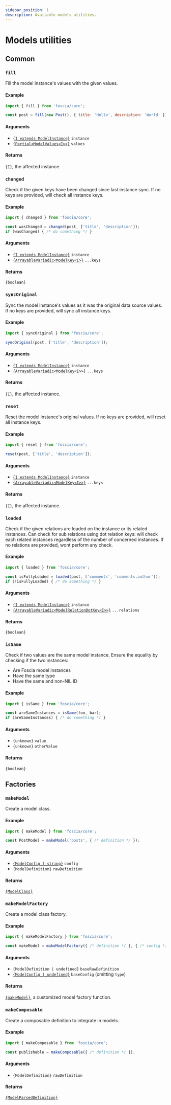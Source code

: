 ```yaml
---
sidebar_position: 1
description: Available models utilities.
---
```


# Models utilities

## Common

### `fill`

Fill the model instance's values with the given values.

#### Example

```javascript
import { fill } from 'foscia/core';

const post = fill(new Post(), { title: 'Hello', description: 'World' });
```

#### Arguments

- [`{I extends ModelInstance}`](/docs/reference/api/modules/core#modelinstance) `instance`
- [`{Partial<ModelValues<I>>}`](/docs/reference/api/modules/core#modelvalues) `values`

#### Returns

`{I}`, the affected instance.

### `changed`

Check if the given keys have been changed since last instance sync.
If no keys are provided, will check all instance keys.

#### Example

```javascript
import { changed } from 'foscia/core';

const wasChanged = changed(post, ['title', 'description']);
if (wasChanged) { /* do something */ }
```

#### Arguments

- [`{I extends ModelInstance}`](/docs/reference/api/modules/core#modelinstance) `instance`
- [`{ArrayableVariadic<ModelKey<I>}`](/docs/reference/api/modules/core#modelkey) `...keys`

#### Returns

`{boolean}`

### `syncOriginal`

Sync the model instance's values as it was the original data source values.
If no keys are provided, will sync all instance keys.

#### Example

```javascript
import { syncOriginal } from 'foscia/core';

syncOriginal(post, ['title', 'description']);
```

#### Arguments

- [`{I extends ModelInstance}`](/docs/reference/api/modules/core#modelinstance) `instance`
- [`{ArrayableVariadic<ModelKey<I>>}`](/docs/reference/api/modules/core#modelkey) `...keys`

#### Returns

`{I}`, the affected instance.

### `reset`

Reset the model instance's original values.
If no keys are provided, will reset all instance keys.

#### Example

```javascript
import { reset } from 'foscia/core';

reset(post, ['title', 'description']);
```

#### Arguments

- [`{I extends ModelInstance}`](/docs/reference/api/modules/core#modelinstance) `instance`
- [`{ArrayableVariadic<ModelKey<I>>}`](/docs/reference/api/modules/core#modelkey) `...keys`

#### Returns

`{I}`, the affected instance.

### `loaded`

Check if the given relations are loaded on the instance or its related instances.
Can check for sub relations using dot relation keys: will check each related instances regardless
of the number of concerned instances.
If no relations are provided, wont perform any check.

#### Example

```javascript
import { loaded } from 'foscia/core';

const isFullyLoaded = loaded(post, ['comments', 'comments.author']);
if (!isFullyLoaded) { /* do something */ }
```

#### Arguments

- [`{I extends ModelInstance}`](/docs/reference/api/modules/core#modelinstance) `instance`
- [`{ArrayableVariadic<ModelRelationDotKey<I>>}`](/docs/reference/api/modules/core#modelrelationdotkey) `...relations`

#### Returns

`{boolean}`

### `isSame`

Check if two values are the same model instance. Ensure the equality by
checking if the two instances:

- Are Foscia model instances
- Have the same type
- Have the same and non-NIL ID

#### Example

```javascript
import { isSame } from 'foscia/core';

const areSameInstances = isSame(foo, bar);
if (areSameInstances) { /* do something */ }
```

#### Arguments

- `{unknown}` `value`
- `{unknown}` `otherValue`

#### Returns

`{boolean}`

## Factories

### `makeModel`

Create a model class.

#### Example

```javascript
import { makeModel } from 'foscia/core';

const PostModel = makeModel('posts', { /* definition */ });
```

#### Arguments

- [`{ModelConfig | string}`](/docs/reference/api/modules/core#modelconfig) `config`
- `{ModelDefinition}` `rawDefinition`

#### Returns

[`{ModelClass}`](/docs/reference/api/modules/core#modelclass)

### `makeModelFactory`

Create a model class factory.

#### Example

```javascript
import { makeModelFactory } from 'foscia/core';

const makeModel = makeModelFactory({ /* definition */ }, { /* config */ });
```

#### Arguments

- `{ModelDefinition | undefined}` `baseRawDefinition`
- [`{ModelConfig | undefined}`](/docs/reference/api/modules/core#modelconfig) `baseConfig` (omitting `type`)

#### Returns

[`{makeModel}`](#makemodel), a customized model factory function.

### `makeComposable`

Create a composable definition to integrate in models.

#### Example

```javascript
import { makeComposable } from 'foscia/core';

const publishable = makeComposable({ /* definition */ });
```

#### Arguments

- `{ModelDefinition}` `rawDefinition`

#### Returns

[`{ModelParsedDefinition}`](/docs/reference/api/modules/core#modelparseddefinition)
